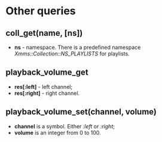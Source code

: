= Other queries =

== coll_get(name, [ns]) ==

* '''ns''' - namespace. There is a predefined namespace ''Xmms::Collection::NS_PLAYLISTS'' for playlists.

== playback_volume_get ==

* '''<nowiki>res[:left]</nowiki>''' - left channel;
* '''<nowiki>res[:right]</nowiki>''' - right channel.

== playback_volume_set(channel, volume) ==

* '''channel''' is a symbol. Either '':left'' or '':right'';
* '''volume''' is an integer from 0 to 100.